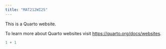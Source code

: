 ```yaml
---
title: "MAT212WI25"
---
```


This is a Quarto website.

To learn more about Quarto websites visit <https://quarto.org/docs/websites>.

```r
1 + 1
```
